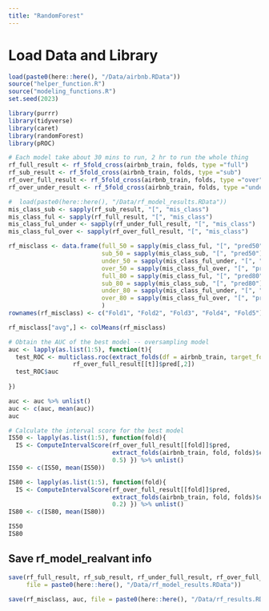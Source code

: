 ```yaml
---
title: "RandomForest"
---
```

# Load Data and Library
```r
load(paste0(here::here(), "/Data/airbnb.RData"))
source("helper_function.R")
source("modeling_functions.R")
set.seed(2023)

library(purrr)
library(tidyverse)
library(caret)
library(randomForest)
library(pROC)
```



```r
# Each model take about 30 mins to run, 2 hr to run the whole thing
rf_full_result <- rf_5fold_cross(airbnb_train, folds, type ="full")
rf_sub_result <- rf_5fold_cross(airbnb_train, folds, type ="sub")
rf_over_full_result <- rf_5fold_cross(airbnb_train, folds, type ="over")
rf_over_under_result <- rf_5fold_cross(airbnb_train, folds, type ="under")
```


```r
#  load(paste0(here::here(), "/Data/rf_model_results.RData"))
mis_class_sub <- sapply(rf_sub_result, "[", "mis_class")
mis_class_ful <- sapply(rf_full_result, "[", "mis_class")
mis_class_ful_under <- sapply(rf_under_full_result, "[", "mis_class")
mis_class_ful_over <- sapply(rf_over_full_result, "[", "mis_class")

rf_misclass <- data.frame(full_50 = sapply(mis_class_ful, "[", "pred50") %>% unlist(),
                          sub_50 = sapply(mis_class_sub, "[", "pred50") %>% unlist(),
                          under_50 = sapply(mis_class_ful_under, "[", "pred50") %>% unlist(),
                          over_50 = sapply(mis_class_ful_over, "[", "pred50") %>% unlist(),
                          full_80 = sapply(mis_class_ful, "[", "pred80") %>% unlist(),
                          sub_80 = sapply(mis_class_sub, "[", "pred80") %>% unlist(),
                          under_80 = sapply(mis_class_ful_under, "[", "pred80") %>% unlist(),
                          over_80 = sapply(mis_class_ful_over, "[", "pred80") %>% unlist()
                          )
rownames(rf_misclass) <- c("Fold1", "Fold2", "Fold3", "Fold4", "Fold5")

rf_misclass["avg",] <- colMeans(rf_misclass)
```

```r
# Obtain the AUC of the best model -- oversampling model
auc <- lapply(as.list(1:5), function(t){
  test_ROC <- multiclass.roc(extract_folds(df = airbnb_train, target_fold = t, fold_idx = folds)$country_destination, 
                  rf_over_full_result[[t]]$pred[,2]) 
  test_ROC$auc
  
})

auc <- auc %>% unlist()
auc <- c(auc, mean(auc))
auc
```

```r
# Calculate the interval score for the best model
IS50 <- lapply(as.list(1:5), function(fold){
  IS <- ComputeIntervalScore(rf_over_full_result[[fold]]$pred,
                             extract_folds(airbnb_train, fold, folds)$country_destination,
                             0.5) }) %>% unlist()
IS50 <- c(IS50, mean(IS50))

IS80 <- lapply(as.list(1:5), function(fold){
  IS <- ComputeIntervalScore(rf_over_full_result[[fold]]$pred,
                             extract_folds(airbnb_train, fold, folds)$country_destination,
                             0.2) }) %>% unlist()
IS80 <- c(IS80, mean(IS80))

IS50
IS80
```


## Save rf_model_realvant info
```r
save(rf_full_result, rf_sub_result, rf_under_full_result, rf_over_full_result,
     file = paste0(here::here(), "/Data/rf_model_results.RData"))
```

```r
save(rf_misclass, auc, file = paste0(here::here(), "/Data/rf_results.RData"))
```




